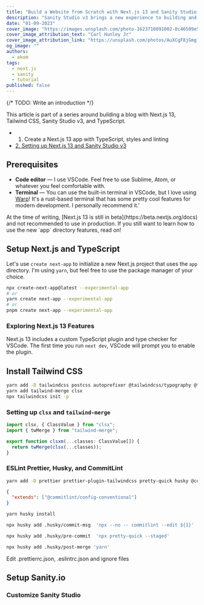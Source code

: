 ```yaml
---
title: "Build a Website from Scratch with Next.js 13 and Sanity Studio v3"
description: "Sanity Studio v3 brings a new experience to building and managing websites. Learn how to build a website from scratch with my favorite headless cms!"
date: "01-09-2023"
cover_image: "https://images.unsplash.com/photo-1623710891002-8c46509e5e05?ixlib=rb-4.0.3&ixid=MnwxMjA3fDB8MHxwaG90by1wYWdlfHx8fGVufDB8fHx8&auto=format&fit=crop&w=1470&q=80"
cover_image_attribution_text: "Carl Hunley Jr"
cover_image_attribution_link: "https://unsplash.com/photos/AuXCgF8jGmg?utm_source=unsplash&utm_medium=referral&utm_content=creditShareLink"
og_image: ""
authors:
  - ekom
tags:
  - next.js
  - sanity
  - tutorial
published: false
---
```


{/* TODO: Write an introduction */}

This article is part of a series around building a blog with Next.js 13, Tailwind CSS, Sanity Studio v3, and TypeScript.

- 1. Create a Next.js 13 app with TypeScript, styles and linting
- [2. Setting up Next.js 13 and Sanity Studio v3](/nextjs-sanity-tailwind-series/part-2)

## Prerequisites

- **Code editor** &mdash; I use VSCode. Feel free to use Sublime, Atom, or whatever you feel comfortable with.
- **Terminal** &mdash; You can use the built-in terminal in VSCode, but I love using [Warp](https://app.warp.dev/referral/7PXQEW)! It's a rust-based terminal that has some pretty cool features for modern development. I personally recommend it.'

<Callout>
  At the time of writing, [Next.js 13 is still in beta](https://beta.nextjs.org/docs)
  and not recommended to use in production. If you still want to learn how to use the
  new `app` directory features, read on!
</Callout>

## Setup Next.js and TypeScript

Let's use `create next-app` to initialize a new Next.js project that uses the `app` directory. I'm using `yarn`, but feel free to use the package manager of your choice.

```bash title="Terminal"
npx create-next-app@latest --experimental-app
# or
yarn create next-app --experimental-app
# or
pnpm create next-app --experimental-app
```

### Exploring Next.js 13 Features

Next.js 13 includes a custom TypeScript plugin and type checker for VSCode. The first time you run `next dev`, VSCode will prompt you to enable the plugin.

<KommyImage
  src="/images/vscode-ts-prompt.png"
  alt="Prompt for Next.js custom TypeScript plugin and type checker for VSCode."
  width={936}
  height={236}
  className="mt-4 h-auto w-full rounded-md"
/>

## Install Tailwind CSS

```bash title="Terminal"
yarn add -D tailwindcss postcss autoprefixer @tailwindcss/typography @tailwindcss/forms
yarn add tailwind-merge clsx
npx tailwindcss init -p
```

### Setting up `clsx` and `tailwind-merge`

```ts title="utils/clsxm.ts"
import clsx, { ClassValue } from "clsx";
import { twMerge } from "tailwind-merge";

export function clsxm(...classes: ClassValue[]) {
  return twMerge(clsx(...classes));
}
```

### ESLint Prettier, Husky, and CommitLint

```bash title="Terminal"
yarn add -D prettier prettier-plugin-tailwindcss pretty-quick husky @commitlint/cli @commitlint/config-conventional
```

```json title="/.commitlintrc.json"
{
  "extends": ["@commitlint/config-conventional"]
}
```

```bash title="Terminal"
yarn husky install

npx husky add .husky/commit-msg  'npx --no -- commitlint --edit ${1}'

npx husky add .husky/pre-commit  'npx pretty-quick --staged'

npx husky add .husky/post-merge 'yarn'
```

Edit .prettierrc.json, .eslintrc.json and ignore files

## Setup Sanity.io

### Customize Sanity Studio
